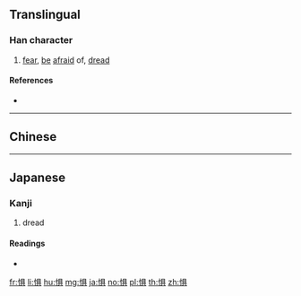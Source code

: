 {{character info/new}}
{{also|懼|慎}}
==Translingual==

===Han character===
{{Han char|rn=61|rad=心|as=08|sn=11|four=|canj=PBMC|ids=⿰忄具}}

# [[fear]], [[be]] [[afraid]] of, [[dread]]

====References====
* {{Han ref|kx=0392.181|dkj=10848|dj=0727.160|hdz=42315.040|uh=60E7|ud=24807}}

----

==Chinese==
{{zh-see|懼}}

----

==Japanese==

===Kanji===
{{ja-kanji|grade=|rs=心08}}

# dread

====Readings====
* {{ja-readings|on=[[く]] (ku), [[ぐ]] (gu)|kun=[[おそれる]] (osoreru)}}

[[fr:惧]]
[[li:惧]]
[[hu:惧]]
[[mg:惧]]
[[ja:惧]]
[[no:惧]]
[[pl:惧]]
[[th:惧]]
[[zh:惧]]